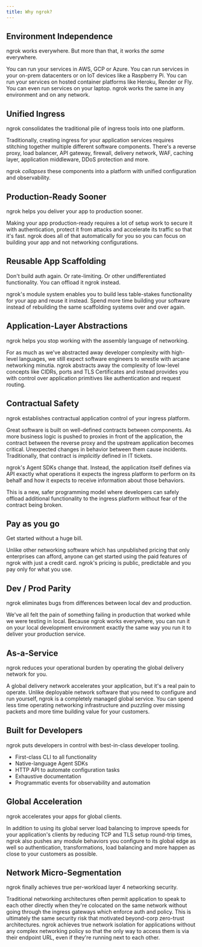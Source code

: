 ```yaml
---
title: Why ngrok?
---
```


## Environment Independence

ngrok works everywhere. But more than that, it works _the same_ everywhere.

You can run your services in AWS, GCP or Azure. You can run services in your
on-prem datacenters or on IoT devices like a Raspberry Pi. You can run your
services on hosted container platforms like Heroku, Render or Fly. You can even
run services on your laptop. ngrok works the same in any environment and on any
network.

## Unified Ingress

ngrok consolidates the traditional pile of ingress tools into one platform.

Traditionally, creating ingress for your application services requires
stitching together multiple different software components. There's a reverse
proxy, load balancer, API gateway, firewall, delivery network, WAF, caching
layer, application middleware, DDoS protection and more.

ngrok _collapses_ these components into a platform with unified configuration
and observability.

## Production-Ready Sooner

ngrok helps you deliver your app to production sooner.

Making your app production-ready requires a lot of setup work to secure it with
authentication, protect it from attacks and accelerate its traffic so that it's
fast. ngrok does all of that automatically for you so you can focus on building
your app and not networking configurations.

## Reusable App Scaffolding

Don't build auth again. Or rate-limiting. Or other undifferentiated
functionality. You can offload it ngrok instead.

ngrok's module system enables you to build less table-stakes functionality for
your app and reuse it instead. Spend more time building your software instead
of rebuilding the same scaffolding systems over and over again.

## Application-Layer Abstractions

ngrok helps you stop working with the assembly language of networking.

For as much as we've abstracted away developer complexity with high-level
languages, we still expect software engineers to wrestle with arcane networking
minutia. ngrok abstracts away the complexity of low-level concepts like CIDRs,
ports and TLS Certificates and instead provides you with control over
application primitives like authentication and request routing.

## Contractual Safety

ngrok establishes contractual application control of your ingress platform.

Great software is built on well-defined contracts between components. As more
business logic is pushed to proxies in front of the application, the contract
between the reverse proxy and the upstream application becomes critical.
Unexpected changes in behavior between them cause incidents. Traditionally,
that contract is _implicitly_ defined in IT tickets.

ngrok's Agent SDKs change that. Instead, the application itself defines via API
exactly what operations it expects the ingress platform to perform on its
behalf and how it expects to receive information about those behaviors.

This is a new, safer programming model where developers can safely offload
additional functionality to the ingress platform without fear of the contract
being broken.

## Pay as you go

Get started without a huge bill.

Unlike other networking software which has unpublished pricing that only
enterprises can afford, anyone can get started using the paid features of ngrok
with just a credit card. ngrok's pricing is public, predictable and you pay
only for what you use.

## Dev / Prod Parity

ngrok eliminates bugs from differences between local dev and production.

We've all felt the pain of something failing in production that worked while we
were testing in local. Because ngrok works everywhere, you can run it on your
local development environment exactly the same way you run it to deliver your
production service.

## As-a-Service

ngrok reduces your operational burden by operating the global delivery network
for you.

A global delivery network accelerates your application, but it's a real pain to
operate. Unlike deployable network software that you need to configure and run
yourself, ngrok is a completely managed global service. You can spend less time
operating networking infrastructure and puzzling over missing packets and more
time building value for your customers.

## Built for Developers

ngrok puts developers in control with best-in-class developer tooling.

- First-class CLI to all functionality
- Native-language Agent SDKs
- HTTP API to automate configuration tasks
- Exhaustive documentation
- Programmatic events for observability and automation

## Global Acceleration

ngrok accelerates your apps for global clients.

In addition to using its global server load balancing to improve speeds for
your application's clients by reducing TCP and TLS setup round-trip times,
ngrok also pushes any module behaviors you configure to its global edge as well
so authentication, transformations, load balancing and more happen as close to
your customers as possible.

## Network Micro-Segmentation

ngrok finally achieves true per-workload layer 4 networking security.

Traditional networking architectures often permit application to speak to each
other directly when they're colocated on the same network without going through
the ingress gateways which enforce auth and policy. This is ultimately the same
security risk that motivated beyond-corp zero-trust architectures. ngrok
achieves true network isolation for applications without any complex networking
policy so that the only way to access them is via their endpoint URL, even if
they're running next to each other.
